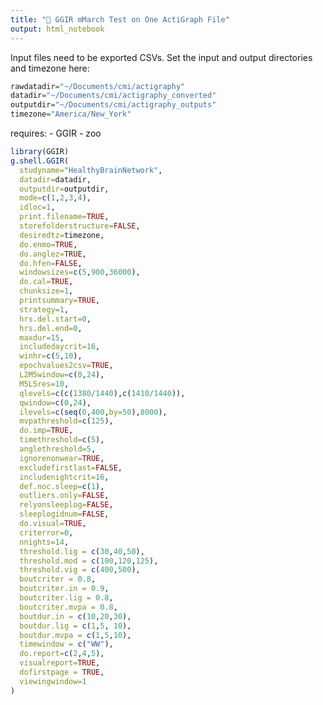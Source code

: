 ```yaml
---
title: "🔬 GGIR mMarch Test on One ActiGraph File"
output: html_notebook
---
```

Input files need to be exported CSVs.
Set the input and output directories and timezone here:
```r
rawdatadir="~/Documents/cmi/actigraphy"
datadir="~/Documents/cmi/actigraphy_converted"
outputdir="~/Documents/cmi/actigraphy_outputs"
timezone="America/New_York"
```

requires:
- GGIR
- zoo

```r
library(GGIR)
g.shell.GGIR(
  studyname="HealthyBrainNetwork",
  datadir=datadir,
  outputdir=outputdir,
  mode=c(1,2,3,4),
  idloc=1,
  print.filename=TRUE,
  storefolderstructure=FALSE,
  desiredtz=timezone,
  do.enmo=TRUE,
  do.anglez=TRUE,
  do.hfen=FALSE,
  windowsizes=c(5,900,36000),
  do.cal=TRUE,
  chunksize=1,
  printsummary=TRUE,
  strategy=1,
  hrs.del.start=0,
  hrs.del.end=0,
  maxdur=15,
  includedaycrit=16,
  winhr=c(5,10),
  epochvalues2csv=TRUE,
  L2M5window=c(0,24),
  M5L5res=10,
  qlevels=c(c(1380/1440),c(1410/1440)),
  qwindow=c(0,24),
  ilevels=c(seq(0,400,by=50),8000),
  mvpathreshold=c(125),
  do.imp=TRUE,
  timethreshold=c(5),
  anglethreshold=5,
  ignorenonwear=TRUE,
  excludefirstlast=FALSE,
  includenightcrit=16,
  def.noc.sleep=c(1),
  outliers.only=FALSE,
  relyonsleeplog=FALSE,
  sleeplogidnum=FALSE,
  do.visual=TRUE,
  criterror=0,
  nnights=14,
  threshold.lig = c(30,40,50),
  threshold.mod = c(100,120,125),
  threshold.vig = c(400,500),
  boutcriter = 0.8,
  boutcriter.in = 0.9,
  boutcriter.lig = 0.8,
  boutcriter.mvpa = 0.8,
  boutdur.in = c(10,20,30),
  boutdur.lig = c(1,5, 10),
  boutdur.mvpa = c(1,5,10),
  timewindow = c("WW"),
  do.report=c(2,4,5),
  visualreport=TRUE,
  dofirstpage = TRUE,
  viewingwindow=1
)
```

